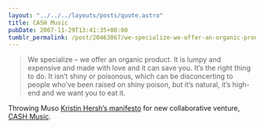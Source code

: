 ```yaml
---
layout: "../../../layouts/posts/quote.astro"
title: CASH Music
pubDate: 2007-11-29T13:41:35+00:00
tumblr_permalink: /post/20463867/we-specialize-we-offer-an-organic-product-it-is
---
```


> We specialize &ndash; we offer an organic product. It is lumpy and expensive and made with love and it can save you. It&rsquo;s the right thing to do. It isn&rsquo;t shiny or poisonous, which can be disconcerting to people who&rsquo;ve been raised on shiny poison, but it&rsquo;s natural, it&rsquo;s high-end and we want you to eat it.

Throwing Muso <a href="http://kristinhersh.cashmusic.org/features.php">Kristin Hersh&rsquo;s manifesto</a> for new collaborative venture, <a href="http://kristinhersh.cashmusic.org/">CASH Music</a>.
